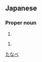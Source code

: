 ==Japanese==
{{ja-kanjitab|田|名|部}}

===Proper noun===
{{ja-pos|proper|たなべ}}

# {{surname|lang=ja}}

{{ja-pos|proper|たなぶ}}

# {{surname|lang=ja}}

[[Category:Japanese surnames|たなべ]]